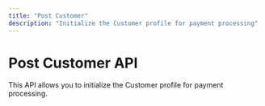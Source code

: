 ```yaml
---
title: "Post Customer"
description: "Initialize the Customer profile for payment processing"
---
```


# Post Customer API

This API allows you to initialize the Customer profile for payment processing.

<!-- OpenAPI content will be added here later --> 